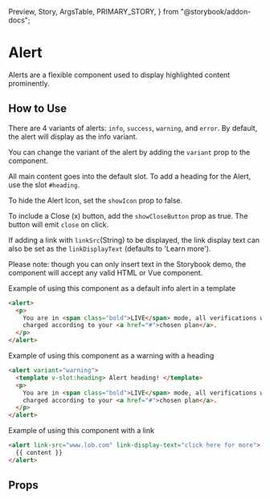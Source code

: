   Preview,
  Story,
  ArgsTable,
  PRIMARY_STORY,
} from "@storybook/addon-docs";

# Alert

Alerts are a flexible component used to display highlighted content prominently.

<Preview>
  <Story id="components-alert--primary" />
</Preview>

## How to Use

There are 4 variants of alerts: `info`, `success`, `warning`, and `error`. By default, the alert will display as the info variant.

You can change the variant of the alert by adding the `variant` prop to the component.

All main content goes into the default slot. To add a heading for the Alert, use the slot `#heading`.

To hide the Alert Icon, set the `showIcon` prop to false.

To include a Close (x) button, add the `showCloseButton` prop as true. The button will emit `close` on click.

If adding a link with `linkSrc`(String) to be displayed, the link display text can also be set as the `linkDisplayText` (defaults to 'Learn more').

Please note: though you can only insert text in the Storybook demo, the component will accept any valid HTML or Vue component.

Example of using this component as a default info alert in a template

```html
<alert>
  <p>
    You are in <span class="bold">LIVE</span> mode, all verifications will be
    charged according to your <a href="#">chosen plan</a>.
  </p>
</alert>
```

Example of using this component as a warning with a heading

```html
<alert variant="warning">
  <template v-slot:heading> Alert heading! </template>
  <p>
    You are in <span class="bold">LIVE</span> mode, all verifications will be
    charged according to your <a href="#">chosen plan</a>.
  </p>
</alert>
```

Example of using this component with a link

```html
<alert link-src="www.lob.com" link-display-text="click here for more">
  {{ content }}
</alert>
```

## Props

<ArgsTable story="{PRIMARY_STORY}" />
